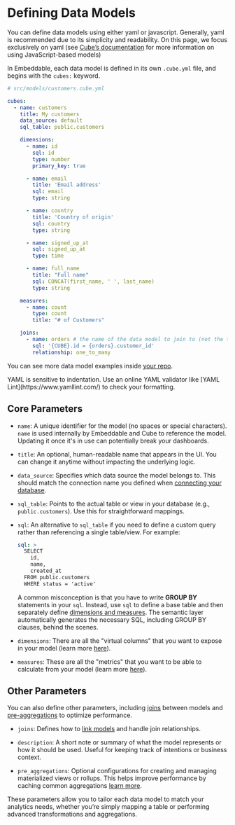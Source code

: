 
# Defining Data Models

You can define data models using either yaml or javascript. Generally, yaml is recommended due to its simplicity and readability. On this page, we focus exclusively on yaml (see [Cube’s documentation](https://cube.dev/docs/product/data-modeling/overview) for more information on using JavaScript-based models)

In Embeddable, each data model is defined in its own `.cube.yml` file, and begins with the `cubes:` keyword. 

```yaml
# src/models/customers.cube.yml

cubes:
  - name: customers
    title: My customers
    data_source: default
    sql_table: public.customers

    dimensions:
      - name: id
        sql: id
        type: number
        primary_key: true

      - name: email
        title: 'Email address'
        sql: email
        type: string

      - name: country
        title: 'Country of origin'
        sql: country
        type: string

      - name: signed_up_at
        sql: signed_up_at
        type: time

      - name: full_name
        title: "Full name"
        sql: CONCAT(first_name, ' ', last_name)
        type: string

    measures:
      - name: count
        type: count
        title: "# of Customers"

    joins:
      - name: orders # the name of the data model to join to (not the table)
        sql: '{CUBE}.id = {orders}.customer_id'
        relationship: one_to_many

```

You can see more data model examples inside [your repo](https://github.com/embeddable-hq/vanilla-components/tree/main/src/models/cubes). 

<Callout emoji="⚡️">
  YAML is sensitive to indentation. Use an online YAML validator like [YAML Lint](https://www.yamllint.com/) to check your formatting.
</Callout>


## Core Parameters

- `name`: A unique identifier for the model (no spaces or special characters). `name` is used internally by Embeddable and Cube to reference the model. Updating it once it's in use can potentially break your dashboards.  

- `title`: An optional, human-readable name that appears in the UI. You can change it anytime without impacting the underlying logic.

- `data_source`: Specifies which data source the model belongs to. This should match the connection name you defined when [connecting your database](/data/connect-your-database).

- `sql_table`: Points to the actual table or view in your database (e.g., `public.customers`). Use this for straightforward mappings.

- `sql`: An alternative to `sql_table` if you need to define a custom query rather than referencing a single table/view. For example:
  ```yaml
  sql: >
    SELECT
      id,
      name,
      created_at
    FROM public.customers
    WHERE status = 'active'
  ```
  A common misconception is that you have to write **GROUP BY** statements in your `sql`. Instead, use `sql` to define a base table and then separately define [dimensions and measures](/data-modeling/dimensions-and-measures). The semantic layer automatically generates the necessary SQL, including GROUP BY clauses, behind the scenes.

- `dimensions`: There are all the "virtual columns" that you want to expose in your model (learn more [here](./dimensions-and-measures)).

- `measures`: These are all the "metrics" that you want to be able to calculate from your model (learn more [here](./dimensions-and-measures)).

## Other Parameters

You can also define other parameters, including [joins](./joins) between models and [pre-aggregations](./caching/pre-aggregations) to optimize performance.

- `joins`: Defines how to [link models](/data-modeling/joins) and handle join relationships.

- `description`: A short note or summary of what the model represents or how it should be used. Useful for keeping track of intentions or business context.

- `pre_aggregations`: Optional configurations for creating and managing materialized views or rollups. This helps improve performance by caching common aggregations [learn more](/data-modeling/caching/pre-aggregations). 

These parameters allow you to tailor each data model to match your analytics needs, whether you’re simply mapping a table or performing advanced transformations and aggregations.
